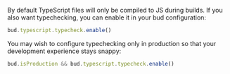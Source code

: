 By default TypeScript files will only be compiled to JS during builds.
If you also want typechecking, you can enable it in your bud configuration:

```js title="bud.config.mjs"
bud.typescript.typecheck.enable()
```

You may wish to configure typechecking only in production so that your development
experience stays snappy:

```js title="bud.config.mjs"
bud.isProduction && bud.typescript.typecheck.enable()
```
